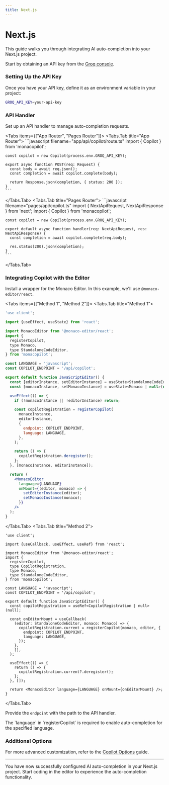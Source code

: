 ```yaml
---
title: Next.js
---
```



# Next.js

This guide walks you through integrating AI auto-completion into your Next.js project.

Start by obtaining an API key from the [Groq console](https://console.groq.com/keys).

### Setting Up the API Key

Once you have your API key, define it as an environment variable in your project:

```bash filename=".env.local"
GROQ_API_KEY=your-api-key
```

### API Handler

Set up an API handler to manage auto-completion requests.

<Tabs items={["App Router", "Pages Router"]}>
  <Tabs.Tab title="App Router">
    ```javascript filename="app/api/copilot/route.ts"
    import { Copilot } from 'monacopilot';

    const copilot = new Copilot(process.env.GROQ_API_KEY);

    export async function POST(req: Request) {
      const body = await req.json();
      const completion = await copilot.complete(body);

      return Response.json(completion, { status: 200 });
    }
    ```
  </Tabs.Tab>
  <Tabs.Tab title="Pages Router">
    ```javascript filename="pages/api/copilot.ts"
    import { NextApiRequest, NextApiResponse } from 'next';
    import { Copilot } from 'monacopilot';

    const copilot = new Copilot(process.env.GROQ_API_KEY);

    export default async function handler(req: NextApiRequest, res: NextApiResponse) {
      const completion = await copilot.complete(req.body);

      res.status(200).json(completion);
    }
    ```
  </Tabs.Tab>
</Tabs>

### Integrating Copilot with the Editor

Install a wrapper for the Monaco Editor. In this example, we'll use `@monaco-editor/react`.

<Tabs items={["Method 1", "Method 2"]}>
  <Tabs.Tab title="Method 1">
```jsx
'use client';

import {useEffect, useState} from 'react';

import MonacoEditor from '@monaco-editor/react';
import {
  registerCopilot,
  type Monaco,
  type StandaloneCodeEditor,
} from 'monacopilot';

const LANGUAGE = 'javascript';
const COPILOT_ENDPOINT = '/api/copilot';

export default function JavaScriptEditor() {
  const [editorInstance, setEditorInstance] = useState<StandaloneCodeEditor | null>(null);
  const [monacoInstance, setMonacoInstance] = useState<Monaco | null>(null);

  useEffect(() => {
    if (!monacoInstance || !editorInstance) return;

    const copilotRegistration = registerCopilot(
      monacoInstance,
      editorInstance,
      {
        endpoint: COPILOT_ENDPOINT,
        language: LANGUAGE,
      },
    );

    return () => {
      copilotRegistration.deregister();
    };
  }, [monacoInstance, editorInstance]);

  return (
    <MonacoEditor
      language={LANGUAGE}
      onMount={(editor, monaco) => {
        setEditorInstance(editor);
        setMonacoInstance(monaco);
      }}
    />
  );
}
```
  </Tabs.Tab>
  <Tabs.Tab title="Method 2">
```tsx
'use client';

import {useCallback, useEffect, useRef} from 'react';

import MonacoEditor from '@monaco-editor/react';
import {
  registerCopilot,
  type CopilotRegistration,
  type Monaco,
  type StandaloneCodeEditor,
} from 'monacopilot';

const LANGUAGE = 'javascript';
const COPILOT_ENDPOINT = '/api/copilot';

export default function JavaScriptEditor() {
  const copilotRegistration = useRef<CopilotRegistration | null>(null);

  const onEditorMount = useCallback(
    (editor: StandaloneCodeEditor, monaco: Monaco) => {
      copilotRegistration.current = registerCopilot(monaco, editor, {
        endpoint: COPILOT_ENDPOINT,
        language: LANGUAGE,
      });
    },
    [],
  );

  useEffect(() => {
    return () => {
      copilotRegistration.current?.deregister();
    };
  }, []);

  return <MonacoEditor language={LANGUAGE} onMount={onEditorMount} />;
}
```
  </Tabs.Tab>
</Tabs>

Provide the `endpoint` with the path to the API handler.

<Callout type="info">
  The `language` in `registerCopilot` is required to enable auto-completion for the specified language.
</Callout>

### Additional Options

For more advanced customization, refer to the [Copilot Options](/docs/copilot-options) guide.

---

You have now successfully configured AI auto-completion in your Next.js project. Start coding in the editor to experience the auto-completion functionality.